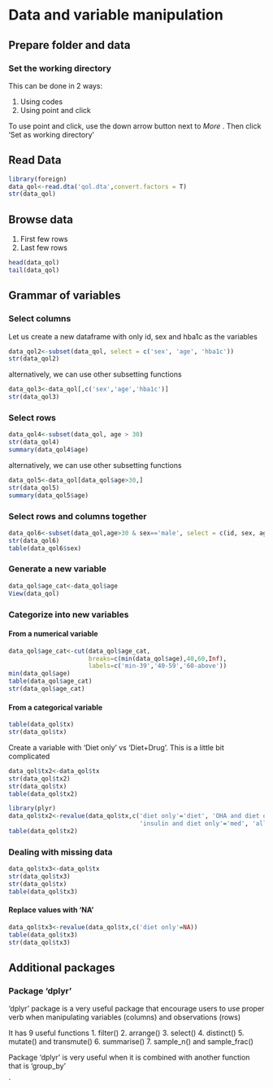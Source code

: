 # Data and variable manipulation 

## Prepare folder and data

### Set the working directory

This can be done in 2 ways:

1. Using codes
2. Using point and click


To use point and click, use the down arrow button next to *More* . Then click 'Set as working directory'

## Read Data

```r
library(foreign)
data_qol<-read.dta('qol.dta',convert.factors = T)
str(data_qol)
```

## Browse data

1.  First few rows
2.  Last few rows

```r
head(data_qol)
tail(data_qol)
```

## Grammar of variables 

### Select columns

Let us create a new dataframe with only id, sex and hba1c as the variables

```r
data_qol2<-subset(data_qol, select = c('sex', 'age', 'hba1c'))
str(data_qol2)
```

alternatively, we can use other subsetting functions

```r
data_qol3<-data_qol[,c('sex','age','hba1c')]
str(data_qol3)
```

### Select rows

```r
data_qol4<-subset(data_qol, age > 30)
str(data_qol4)
summary(data_qol4$age)
```

alternatively, we can use other subsetting functions

```r
data_qol5<-data_qol[data_qol$age>30,]
str(data_qol5)
summary(data_qol5$age)
```

### Select rows and columns together

```r
data_qol6<-subset(data_qol,age>30 & sex=='male', select = c(id, sex, age, group))
str(data_qol6)
table(data_qol6$sex)
```

### Generate a new variable

```r
data_qol$age_cat<-data_qol$age
View(data_qol)
```

### Categorize into new variables

#### From a numerical variable

```r
data_qol$age_cat<-cut(data_qol$age_cat,
                      breaks=c(min(data_qol$age),40,60,Inf),
                      labels=c('min-39','40-59','60-above'))
min(data_qol$age)
table(data_qol$age_cat)
str(data_qol$age_cat)
```

#### From a categorical variable

```r
table(data_qol$tx)
str(data_qol$tx)
```

Create a variable with 'Diet only' vs 'Diet+Drug'. This is a little bit complicated

```r
data_qol$tx2<-data_qol$tx
str(data_qol$tx2)
str(data_qol$tx)
table(data_qol$tx2)

library(plyr)
data_qol$tx2<-revalue(data_qol$tx,c('diet only'='diet', 'OHA and diet only'='med',
                                    'insulin and diet only'='med', 'all'='med'))
table(data_qol$tx2)
```


### Dealing with missing data

```r
data_qol$tx3<-data_qol$tx
str(data_qol$tx3)
str(data_qol$tx)
table(data_qol$tx3)
```

#### Replace values with 'NA'

```r
data_qol$tx3<-revalue(data_qol$tx,c('diet only'=NA))
table(data_qol$tx3)
str(data_qol$tx3)
```

## Additional packages

### Package 'dplyr'

'dplyr' package is a very useful package that encourage users to use proper verb when manipulating variables (columns) and observations (rows)

It has 9 useful functions
1.  filter()
2.  arrange()
3.  select()
4.  distinct()
5.  mutate() and transmute()
6.  summarise()
7.  sample_n() and sample_frac()

Package 'dplyr' is very useful when it is combined with another function that is 'group_by'

`



